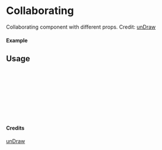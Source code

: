 
<Meta of={Collaborating} title="unDraw/Collaborating" />

# Collaborating

Collaborating component with different props.
Credit: [unDraw](https://undraw.co/illustrations)

#### Example

<Canvas of={Collaborating.Primary} />

## Usage

```ts
import { Collaborating } from "yadl-ui";

const Example = () => {
  return (
      <Collaborating />
  );
};

export default Example;
```

#### Credits
[unDraw](https://undraw.co/illustrations)
